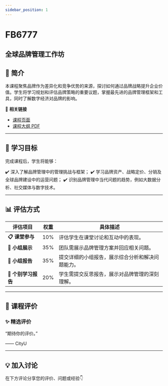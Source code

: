 ```yaml
---
sidebar_position: 1
---
```


# FB6777
## 全球品牌管理工作坊

## **📘 简介**
本课程聚焦品牌作为差异化和竞争优势的来源，探讨如何通过品牌战略提升企业价值。学生将学习规划和评估品牌策略的重要议题，掌握最先进的品牌管理框架和工具，同时了解数字经济对品牌的影响。

🔗 **相关链接**
- [课程页面](https://www.cityu.edu.hk/catalogue/pg/202425/course/FB6777.htm)
- [课程大纲 PDF](https://www.cityu.edu.hk/catalogue/pg/202425/course/FB6777.pdf)

---

## **🎯 学习目标**

完成课程后，学生将能够：

✔️ 深入了解品牌管理中的管理挑战与框架；
✔️ 学习品牌资产、战略定价、分销及全球品牌建设中的运营问题；
✔️ 识别品牌管理中当代问题的趋势，例如大数据分析、社交媒体与数字技术。

---

## **📊 评估方式**

| **评估项目**             | **权重** | **具体描述**                                                                                     |
|-------------------------|---------|-----------------------------------------------------------------------------------------------|
| **📋 课堂参与**           | 10%     | 评估学生在课堂讨论和互动中的表现。                                                              |
| **📝 小组展示**           | 35%     | 团队需展示品牌管理方案并回应相关问题。                                                          |
| **📄 小组报告**           | 35%     | 提交详细的小组报告，展示综合分析和解决问题能力。                                                |
| **🎤 个别学习报告**       | 20%     | 学生需提交反思报告，展示对品牌管理的深刻理解。                                                  |

---

## **💬 课程评价**

### ✨ **精选评价**
<div className={commentStyles.commentBox}>
    <p className={commentStyles.commentText}>
        “期待你的评价。”
    </p>
    <p className={commentStyles.commentAuthor}>—— CityU</p>
</div>

---

## **💡 加入讨论**

在下方评论分享您的评价、问题或经验👇
<Utterances />